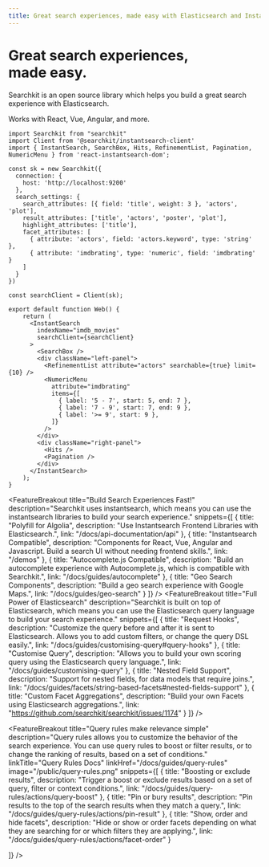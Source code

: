 ```yaml
---
title: Great search experiences, made easy with Elasticsearch and Instantsearch
---
```



<div className="max-w-5xl mx-auto px-8 pb-16">


<div className="pt-4 m-auto text-left mb-6">
  <h1 className="font-extrabold md:text-5xl mt-8 mb-4 text-2xl">Great search experiences,<br/>
  made easy.</h1>
  <div className="mb-4 max-w-lg">
    <p className="text-xl mb-1 text-gray-400 md:!text-xl">
      <span className=" text-transparent bg-clip-text bg-gradient-to-r from-blue-400 to-blue-200">Searchkit</span> is an open source library which helps you build a great search experience with <span className=" text-transparent bg-clip-text bg-gradient-to-r from-blue-400 to-blue-200">Elasticsearch.</span>
    </p>
  </div>
  <div className="max-w-lg mb-4">
    <p className="text-xl mb-1 text-gray-400 md:!text-xl">
      Works with React, Vue, Angular, and more.
    </p>
  </div>

  <IntroButtons />

</div>

```tsx
import Searchkit from "searchkit"
import Client from '@searchkit/instantsearch-client'
import { InstantSearch, SearchBox, Hits, RefinementList, Pagination, NumericMenu } from 'react-instantsearch-dom';

const sk = new Searchkit({
  connection: {
    host: 'http://localhost:9200'
  },
  search_settings: {
    search_attributes: [{ field: 'title', weight: 3 }, 'actors', 'plot'],
    result_attributes: ['title', 'actors', 'poster', 'plot'],
    highlight_attributes: ['title'],
    facet_attributes: [
      { attribute: 'actors', field: 'actors.keyword', type: 'string' },
      { attribute: 'imdbrating', type: 'numeric', field: 'imdbrating' }
    ]
  }
})

const searchClient = Client(sk);

export default function Web() {
    return (
      <InstantSearch
        indexName="imdb_movies"
        searchClient={searchClient}
      >
        <SearchBox />
        <div className="left-panel">
          <RefinementList attribute="actors" searchable={true} limit={10} />
          <NumericMenu
            attribute="imdbrating"
            items={[
              { label: '5 - 7', start: 5, end: 7 },
              { label: '7 - 9', start: 7, end: 9 },
              { label: '>= 9', start: 9 },
            ]}
          />
        </div>
        <div className="right-panel">
          <Hits />
          <Pagination />
        </div>
      </InstantSearch>
    );
}

```

<FeatureBreakout 
  title="Build Search Experiences Fast!" 
  description="Searchkit uses instantsearch, which means you can use the instantsearch libraries to build your search experience." 
  snippets={[
    {
      title: "Polyfill for Algolia",
      description: "Use Instantsearch Frontend Libraries with Elasticsearch.",
      link: "/docs/api-documentation/api"
    },
    {
      title: "Instantsearch Compatible",
      description: "Components for React, Vue, Angular and Javascript. Build a search UI without needing frontend skills.",
      link: "/demos"
    },
    {
      title: "Autocomplete.js Compatible",
      description: "Build an autocomplete experience with Autocomplete.js, which is compatible with Searchkit.",
      link: "/docs/guides/autocomplete"
    },
    {
      title: "Geo Search Components",
      description: "Build a geo search experience with Google Maps.",
      link: "/docs/guides/geo-search"
    }
  ]}
/>
<FeatureBreakout 
  title="Full Power of Elasticsearch" 
  description="Searchkit is built on top of Elasticsearch, which means you can use the Elasticsearch query language to build your search experience." 
  snippets={[
    {
      title: "Request Hooks",
      description: "Customize the query before and after it is sent to Elasticsearch. Allows you to add custom filters, or change the query DSL easily.",
      link: "/docs/guides/customising-query#query-hooks"
    },
    {
      title: "Customise Query",
      description: "Allows you to build your own scoring query using the Elasticsearch query language.",
      link: "/docs/guides/customising-query"
    },
    {
      title: "Nested Field Support",
      description: "Support for nested fields, for data models that require joins.",
      link: "/docs/guides/facets/string-based-facets#nested-fields-support"
    },
    {
      title: "Custom Facet Aggregations",
      description: "Build your own Facets using Elasticsearch aggregations.",
      link: "https://github.com/searchkit/searchkit/issues/1174"
    }
  ]}
/>


<FeatureBreakout title="Query rules make relevance simple" description="Query rules allows you to customize the behavior of the search experience. You can use query rules to boost or filter results, or to change the ranking of results, based on a set of conditions." linkTitle="Query Rules Docs" linkHref="/docs/guides/query-rules" image="/public/query-rules.png"
  snippets={[
    {
      title: "Boosting or exclude results",
      description: "Trigger a boost or exclude results based on a set of query, filter or context conditions.",
      link: "/docs/guides/query-rules/actions/query-boost"
    },
    {
      title: "Pin or bury results",
      description: "Pin results to the top of the search results when they match a query.",
      link: "/docs/guides/query-rules/actions/pin-result"
    },
    {
      title: "Show, order and hide facets",
      description: "Hide or show or order facets depending on what they are searching for or which filters they are applying.",
      link: "/docs/guides/query-rules/actions/facet-order"
    }

  ]} />

</div>
